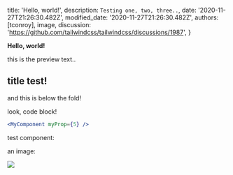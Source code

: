 
  title: 'Hello, world!',
  description: `Testing one, two, three..`,
  date: '2020-11-27T21:26:30.482Z',
  modified_date: '2020-11-27T21:26:30.482Z',
  authors: [tconroy],
  image,
  discussion: 'https://github.com/tailwindcss/tailwindcss/discussions/1987',
}

**Hello, world!**

this is the preview text..

<!--more-->

## title test!

and this is below the fold!

look, code block!

```jsx
<MyComponent myProp={5} />
```

test component:

<Test />

an image:

<Image src={image} width={626} height={417} />
